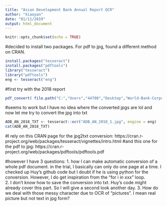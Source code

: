 ```yaml
---
title: "Asian Development Bank Annual Report OCR"
author: "Xiaoyan"
date: "01/11/2019"
output: html_document
---
```


```r
knitr::opts_chunk$set(echo = TRUE)
```

#decided to install two packages. For pdf to jpg, found a different method on CRAN. 
```r
install.packages("tesseract")
install.packages("pdftools")
library("tesseract")
library("pdftools")
eng <- tesseract("eng")

```


#first try with the 2018 report
```r
pdf_convert( file.path("C:","Users","44700","Desktop","World-Bank-Corpus-Analysis","Dataset","Asian Development Bank","ADB_AN_2018.pdf",fsep="/"), format = "jpg", pages = NULL, filenames = NULL,dpi = 72, antialias = TRUE, opw = "", upw = "", verbose = TRUE)
```


#seems to work but I have no idea where the converted jpgs are lol and now let me try to convert the jpg into txt 
```r
ADB_AN_2018_TXT <- tesseract::ocr("ADB_AN_2018_1.jpg", engine = eng)
cat(ADB_AN_2018_TXT)
```

#I rely on this CRAN page for the jpg2txt conversion:
https://cran.r-project.org/web/packages/tesseract/vignettes/intro.html 
#and this one for the pdf to jpg:
https://cran.r-project.org/web/packages/pdftools/pdftools.pdf 

#however I have 3 questions:
1. how I can make automatic conversion of a whole pdf document. in the trial, I basically can only do one page at a time. I checked up Huy's github code but I doubt if he is using python for the conversion. However, I do get inspiration from the "for i in xxx" loop.  
2. I don't know how to save the conversion into txt. Huy's code might already cover this part. So I will give a second look another day.
3. How do we deal with those messy character due to OCR of "pictures". I mean real picture but not text in jpg form?